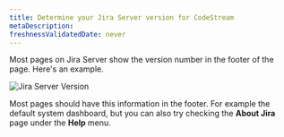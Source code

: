 ```yaml
---
title: Determine your Jira Server version for CodeStream
metaDescription:
freshnessValidatedDate: never
---
```



Most pages on Jira Server show the version number in the footer of the page. Here's an example.

<img
  alt="Jira Server Version"
  src={codestreamFindYourJiraServerVersion}
/>

Most pages should have this information in the footer. For example the default system dashboard, but you can also try checking the <DoNotTranslate>**About Jira**</DoNotTranslate> page under the <DoNotTranslate>**Help**</DoNotTranslate> menu.
